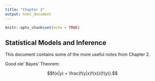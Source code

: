```yaml
---
title: "Chapter 2"
output: html_document
---
```


```r
knitr::opts_chunk$set(echo = TRUE)
```

## Statistical Models and Inference

This document contains some of the more useful notes from Chapter 2.

Good ole' Bayes' Theorem:

$$f(x|y) = \frac{f(y|x)f(x)}{f(y)}.$$

